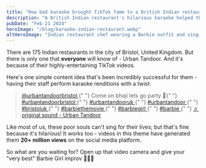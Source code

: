 ```yaml
---
title: "How bad karaoke brought TikTok fame to a British Indian restaurant"
description: "A British Indian restaurant's hilarious karaoke helped them get 20M+ views on TikTok."
pubDate: "Feb 21 2024"
heroImage: "/blog/karaoke-indian-restaurant.webp"
altHeroImage: "Indian restaurant chef wearing a Barbie outfit and singing for a TikTok video"
---
```


There are 175 Indian restaurants in the city of Bristol, United Kingdom. But there is only one that **everyone**
will know of - Urban Tandoor. And it's because of their highly-entertaining TikTok videos.

Here's one simple content idea that's been incredibly successful for them - having their staff perform
karaoke renditions with a twist:

<div>
  <blockquote
    class="tiktok-embed"
    cite="https://www.tiktok.com/@urbantandoorbristol/video/7237499892929760538"
    data-video-id="7237499892929760538"
    style="max-width: 605px;min-width: 325px;"
  >
    <section>
      <a
        target="_blank"
        title="@urbantandoorbristol"
        href="https://www.tiktok.com/@urbantandoorbristol?refer=embed"
      >
        @urbantandoorbristol
      </a>{" "}
      Come on bhaji lets go party 🕺{" "}
      <a
        title="urbantandoorbristol"
        target="_blank"
        href="https://www.tiktok.com/tag/urbantandoorbristol?refer=embed"
      >
        #urbantandoorbristol
      </a>{" "}
      <a
        title="urbantandooruk"
        target="_blank"
        href="https://www.tiktok.com/tag/urbantandooruk?refer=embed"
      >
        #urbantandooruk
      </a>{" "}
      <a
        title="urbantandoor"
        target="_blank"
        href="https://www.tiktok.com/tag/urbantandoor?refer=embed"
      >
        #urbantandoor
      </a>{" "}
      <a
        title="bristoluk"
        target="_blank"
        href="https://www.tiktok.com/tag/bristoluk?refer=embed"
      >
        #bristoluk
      </a>{" "}
      <a
        title="barbiethemovie"
        target="_blank"
        href="https://www.tiktok.com/tag/barbiethemovie?refer=embed"
      >
        #barbiethemovie
      </a>{" "}
      <a
        title="barbiegirl"
        target="_blank"
        href="https://www.tiktok.com/tag/barbiegirl?refer=embed"
      >
        #barbiegirl
      </a>{" "}
      <a
        title="barbie"
        target="_blank"
        href="https://www.tiktok.com/tag/barbie?refer=embed"
      >
        #barbie
      </a>{" "}
      <a
        target="_blank"
        title="♬ original sound - Urban Tandoor"
        href="https://www.tiktok.com/music/original-sound-7237499843949284122?refer=embed"
      >
        ♬ original sound - Urban Tandoor
      </a>
    </section>
  </blockquote>
  <script async src="https://www.tiktok.com/embed.js"></script>
</div>

Like most of us, these poor souls can't sing for their lives; but that's fine because it's hilarious!
It works too - videos in this theme have generated them **20+ million views** on the social media platform.

So what are you waiting for? Open up that video camera and give your "very best" Barbie Girl improv 👱‍♀️💄
